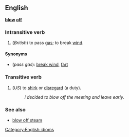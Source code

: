 ==English==
'''[[blow]] [[off]]'''

===Intransitive verb===
# (''British'') to pass [[gas]]; to break [[wind]].

====Synonyms====
*(''pass gas''): [[break wind]], [[fart]]

===Transitive verb===
# (''US'') to [[shirk]] or [[disregard]] (a duty).
#:''I decided to blow off the meeting and leave early.''

===See also===
*[[blow off steam]]

[[Category:English idioms]]